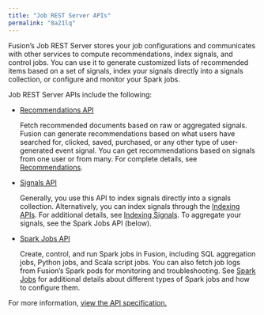 ```yaml
---
title: "Job REST Server APIs"
permalink: "8a21lq"
---
```


Fusion’s Job REST Server stores your job configurations and communicates with other services to compute recommendations, index signals, and control jobs.
You can use it to generate customized lists of recommended items based on a set of signals, index your signals directly into a signals collection, or configure and monitor your Spark jobs.

Job REST Server APIs include the following:

* [Recommendations API](/fusion/5.9/8826/recommendations-api)

  Fetch recommended documents based on raw or aggregated signals.
  Fusion can generate recommendations based on what users have searched for, clicked, saved, purchased, or any other type of user-generated event signal.
  You can get recommendations based on signals from one user or from many.
  For complete details, see [Recommendations](/fusion/5.9/3241/recommendations).
* [Signals API](/fusion/5.9/549/signals-api)

  Generally, you use this API to index signals directly into a signals collection.
  Alternatively, you can index signals through the [Indexing APIs](/fusion/5.9/gq9miz/indexing-ap-is).
  For additional details, see [Indexing Signals](/fusion/5.9/3225/indexing-signals).
  To aggregate your signals, see the Spark Jobs API (below).
* [Spark Jobs API](/fusion/5.9/312/spark-jobs-api)

  Create, control, and run Spark jobs in Fusion, including SQL aggregation jobs, Python jobs, and Scala script jobs.
  You can also fetch job logs from Fusion’s Spark pods for monitoring and troubleshooting.
  See [Spark Jobs](/fusion/5.9/187/spark-jobs) for additional details about different types of Spark jobs and how to configure them.

For more information, [view the API specification.](?open-api=true)